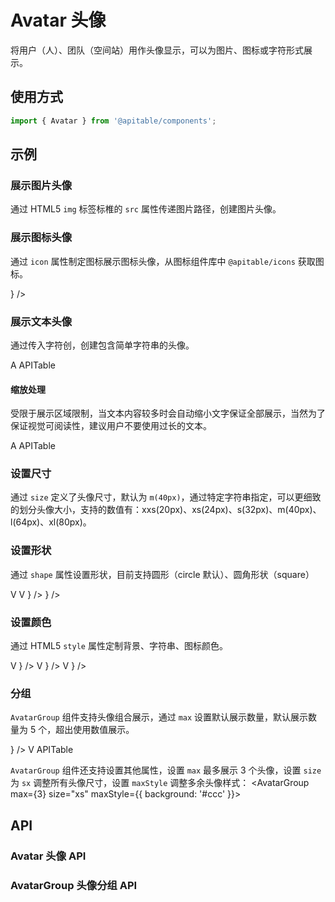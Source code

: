 
<Meta title="基础组件/Avatar 头像/文档" />

# Avatar 头像

将用户（人）、团队（空间站）用作头像显示，可以为图片、图标或字符形式展示。

## 使用方式

```jsx
import { Avatar } from '@apitable/components';
```

## 示例

### 展示图片头像

通过 HTML5 `img` 标签标椎的 `src` 属性传递图片路径，创建图片头像。

<Canvas>
  <Avatar src="https://avatars.githubusercontent.com/u/89725681" alt="react-window" />
  <Avatar src="https://avatars.githubusercontent.com/u/89725681" alt="apitable avatar" />
</Canvas>

### 展示图标头像

通过 `icon` 属性制定图标展示图标头像，从图标组件库中 `@apitable/icons` 获取图标。

<Canvas>
  <Avatar icon={<ExpandOutlined />} />
</Canvas>

### 展示文本头像

通过传入字符创，创建包含简单字符串的头像。

<Canvas>
  <Avatar>A</Avatar>
  <Avatar>APITable</Avatar>
</Canvas>

#### 缩放处理

受限于展示区域限制，当文本内容较多时会自动缩小文字保证全部展示，当然为了保证视觉可阅读性，建议用户不要使用过长的文本。

<Canvas>
  <Avatar>A</Avatar>
  <Avatar>APITable</Avatar>
</Canvas>

### 设置尺寸

通过 `size` 定义了头像尺寸，默认为 `m(40px)`，通过特定字符串指定，可以更细致的划分头像大小，支持的数值有：xxs(20px)、xs(24px)、s(32px)、m(40px)、l(64px)、xl(80px)。

<Canvas>
  <Avatar size="xxs" src="https://avatars.githubusercontent.com/u/89725681" alt="apitable logo" />
  <Avatar size="xs" src="https://avatars.githubusercontent.com/u/89725681" alt="apitable logo" />
  <Avatar size="s" src="https://avatars.githubusercontent.com/u/89725681" alt="apitable logo" />
  <Avatar size="m" src="https://avatars.githubusercontent.com/u/89725681" alt="apitable logo" />
  <Avatar size="l" src="https://avatars.githubusercontent.com/u/89725681" alt="apitable logo" />
  <Avatar size="xl" src="https://avatars.githubusercontent.com/u/89725681" alt="apitable logo" />
</Canvas>

### 设置形状

通过 `shape` 属性设置形状，目前支持圆形（circle 默认）、圆角形状（square）

<Canvas>
  <Avatar src="https://avatars.githubusercontent.com/u/89725681" alt="apitable logo" />
  <Avatar shape="square" src="https://avatars.githubusercontent.com/u/89725681" alt="apitable logo" />
  <Avatar>V</Avatar>
  <Avatar shape="square">V</Avatar>
  <Avatar icon={<ExpandOutlined />} />
  <Avatar shape="square" icon={<ExpandOutlined />} />
</Canvas>

### 设置颜色

通过 HTML5 `style` 属性定制背景、字符串、图标颜色。

<Canvas>
  <Avatar>V</Avatar>
  <Avatar icon={<ExpandOutlined />} />
  <Avatar style={{ background: '#ccc' }}>V</Avatar>
  <Avatar style={{ background: '#ccc' }} icon={<ExpandOutlined />} />
  <Avatar style={{ color: '#f56a00', background: '#fde3cf' }}>V</Avatar>
  <Avatar style={{ color: '#f56a00', background: '#fde3cf' }} icon={<ExpandOutlined />} />
</Canvas>

### 分组

`AvatarGroup` 组件支持头像组合展示，通过 `max` 设置默认展示数量，默认展示数量为 5 个，超出使用数值展示。

<Canvas>
  <AvatarGroup>
    <Avatar src="https://avatars.githubusercontent.com/u/89725681" alt="apitable logo" />
    <Avatar style={{ color: '#f56a00', background: '#fde3cf' }} icon={<ExpandOutlined />} />
    <Avatar>V</Avatar>
    <Avatar style={{ color: '#f56a00', background: '#fde3cf' }}>APITable</Avatar>
    <Avatar src="https://avatars.githubusercontent.com/u/89725681" alt="apitable avatar" />
    <Avatar src="https://avatars.githubusercontent.com/u/89725681" alt="apitable avatar" />
    <Avatar src="https://avatars.githubusercontent.com/u/89725681" alt="apitable avatar" />
  </AvatarGroup>
</Canvas>

`AvatarGroup` 组件还支持设置其他属性，设置 `max` 最多展示 3 个头像，设置 `size` 为 `sx` 调整所有头像尺寸，设置 `maxStyle` 调整多余头像样式：
<Canvas>
  <AvatarGroup max={3} size="xs" maxStyle={{ background: '#ccc' }}>
    <Avatar src="https://avatars.githubusercontent.com/u/89725681" alt="apitable avatar" />
    <Avatar src="https://avatars.githubusercontent.com/u/89725681" alt="apitable avatar" />
    <Avatar src="https://avatars.githubusercontent.com/u/89725681" alt="apitable avatar" />
    <Avatar src="https://avatars.githubusercontent.com/u/89725681" alt="apitable avatar" />
    <Avatar src="https://avatars.githubusercontent.com/u/89725681" alt="apitable avatar" />
    <Avatar src="https://avatars.githubusercontent.com/u/89725681" alt="apitable avatar" />
  </AvatarGroup>
</Canvas>

## API

### Avatar 头像 API 

<ArgsTable of={Avatar} />

### AvatarGroup 头像分组 API

<ArgsTable of={AvatarGroup} />



